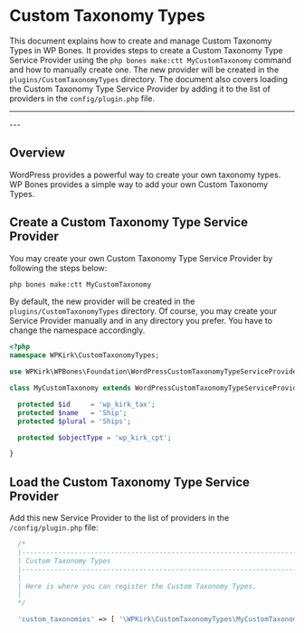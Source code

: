 
# Custom Taxonomy Types

This document explains how to create and manage Custom Taxonomy Types in WP Bones. It provides steps to create a Custom Taxonomy Type Service Provider using the `php bones make:ctt MyCustomTaxonomy` command and how to manually create one. The new provider will be created in the `plugins/CustomTaxonomyTypes` directory. The document also covers loading the Custom Taxonomy Type Service Provider by adding it to the list of providers in the `config/plugin.php` file.

---
<DocsBoilerplateDemo slug="cpt" />
---

## Overview

WordPress provides a powerful way to create your own taxonomy types. WP Bones provides a simple way to add your own Custom Taxonomy Types.

## Create a Custom Taxonomy Type Service Provider

You may create your own Custom Taxonomy Type Service Provider by following the steps below:

```sh copy
php bones make:ctt MyCustomTaxonomy
```

By default, the new provider will be created in the `plugins/CustomTaxonomyTypes` directory. Of course, you may create your Service Provider manually and in any directory you prefer. You have to change the namespace accordingly.

```php filename="plugin/CustomTaxonomyTypes/MyCustomTaxonomy.php" copy
<?php
namespace WPKirk\CustomTaxonomyTypes;

use WPKirk\WPBones\Foundation\WordPressCustomTaxonomyTypeServiceProvider;

class MyCustomTaxonomy extends WordPressCustomTaxonomyTypeServiceProvider {

  protected $id     = 'wp_kirk_tax';
  protected $name   = 'Ship';
  protected $plural = 'Ships';

  protected $objectType = 'wp_kirk_cpt';

}
```

## Load the Custom Taxonomy Type Service Provider

Add this new Service Provider to the list of providers in the `/config/plugin.php` file:

```php filename="config/plugin.php" copy
  /*
  |--------------------------------------------------------------------------
  | Custom Taxonomy Types
  |--------------------------------------------------------------------------
  |
  | Here is where you can register the Custom Taxonomy Types.
  |
  */

  'custom_taxonomies' => [ '\WPKirk\CustomTaxonomyTypes\MyCustomTaxonomy' ],
```
